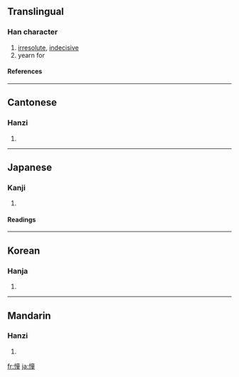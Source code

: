 ==Translingual==
===Han character===
{{Han char|rn=61|rad=心|as=12|sn=15|four=9001<sub>4</sub>|canj=心卜廿土 (PYTG)}}
# [[irresolute]], [[indecisive]]
# yearn for
====References====
{{Han ref|kx=0403.220|dkj=11242|dj=0743.240|hdz=42356.060|uh=61A7|ud=24999|bh=BCA5|bd=48293}}

----
==Cantonese==
===Hanzi===
{{yue-hanzi|jyut=|y=chung1, tung4}}
# {{defn|Cantonese}}

----
==Japanese==
===Kanji===
{{ja-kanji|grade=|rs=心12}}
# {{defn|Japanese}} 
====Readings====
{{ja-readings|on=[[どう]] (dō), [[しょう]] (shō), [[とう]] (tō)|kun=[[あこがれる]] (akogareru)}}
 

----
==Korean==
===Hanja===
{{ko-hanja|hangeul=동|eumhun=|rv=dong|mr=tong|y=tong}}
# {{defn|Korean}}

----
==Mandarin==
===Hanzi===
{{cmn-hanzi|pin=[[chōng]] ([[chong1]])|wg=ch'ung<sup>1</sup>}}
# {{defn|Mandarin}}

[[fr:憧]]
[[ja:憧]]